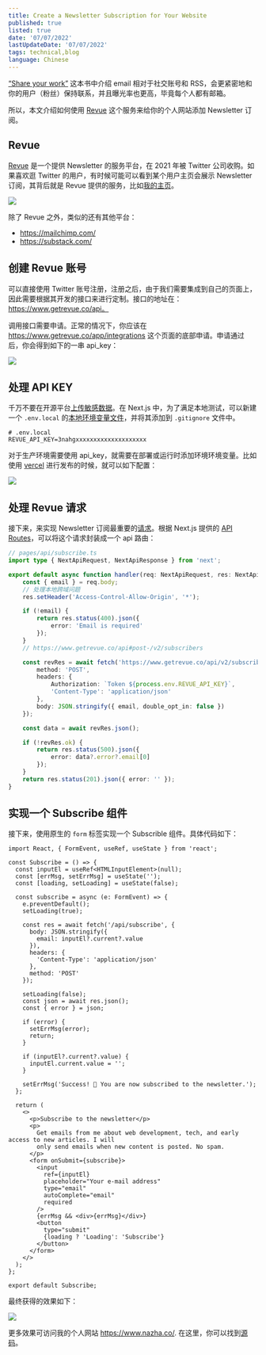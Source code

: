 ```yaml
---
title: Create a Newsletter Subscription for Your Website
published: true
listed: true
date: '07/07/2022'
lastUpdateDate: '07/07/2022'
tags: technical,blog
language: Chinese
---
```


[“Share your work”](./10-principles-about-sharing-your-work) 这本书中介绍 email 相对于社交账号和 RSS，会更紧密地和你的用户（粉丝）保持联系，并且曝光率也更高，毕竟每个人都有邮箱。

所以，本文介绍如何使用 [Revue](https://www.getrevue.co/) 这个服务来给你的个人网站添加 Newsletter 订阅。

## Revue

[Revue](https://www.getrevue.co/app/issues) 是一个提供 Newsletter 的服务平台，在 2021 年被 Twitter 公司收购。如果喜欢逛 Twitter 的用户，有时候可能可以看到某个用户主页会展示 Newsletter 订阅，其背后就是 Revue 提供的服务，比如[我的主页](https://twitter.com/xiaokedada)。

![](https://nazha-image-store.oss-cn-shanghai.aliyuncs.com/blog/twitter-revue.png)

除了 Revue 之外，类似的还有其他平台：

+ https://mailchimp.com/
+ https://substack.com/

## 创建 Revue 账号

可以直接使用 Twitter 账号注册，注册之后，由于我们需要集成到自己的页面上，因此需要根据其开发的接口来进行定制。接口的地址在：https://www.getrevue.co/api。

调用接口需要申请。正常的情况下，你应该在 https://www.getrevue.co/app/integrations 这个页面的底部申请。申请通过后，你会得到如下的一串 api_key：

![](https://nazha-image-store.oss-cn-shanghai.aliyuncs.com/blog/revue-api-key.png)

## 处理 API KEY

千万不要在开源平台[上传敏感数据](https://twitter.com/cz_binance/status/1543905416748359680?ref_src=twsrc%5Etfw%7Ctwcamp%5Etweetembed%7Ctwterm%5E1543905416748359680%7Ctwgr%5E%7Ctwcon%5Es1_&ref_url=https%3A%2F%2Fwww.dw.com%2Fzh%2FE7B6B2E582B3E9BB91E5AEA2E7AB8AE8B3A3E4B8ADE59C8B10E58484E4BABAE5808BE8B387-E79BAEE5898DE5B7B2E79FA5E4BB80E9BABC%2Fa-62360819)。在 Next.js 中，为了满足本地测试，可以新建一个 `.env.local` 的[本地环境变量文件](https://nextjs.org/docs/basic-features/environment-variables)，并将其添加到 `.gitignore` 文件中。

```text
# .env.local
REVUE_API_KEY=3nahgxxxxxxxxxxxxxxxxxxxx
```

对于生产环境需要使用 api_key，就需要在部署或运行时添加环境环境变量。比如使用 [vercel](https://vercel.com) 进行发布的时候，就可以如下配置：

![](https://nazha-image-store.oss-cn-shanghai.aliyuncs.com/blog/revue-api-key2.png)

## 处理 Revue 请求
接下来，来实现 Newsletter 订阅最重要的[请求](https://www.getrevue.co/api#post-/v2/subscribers)。根据 Next.js 提供的 [API Routes](https://nextjs.org/docs/api-routes/introduction)，可以将这个请求封装成一个 api 路由：

```ts
// pages/api/subscribe.ts
import type { NextApiRequest, NextApiResponse } from 'next';

export default async function handler(req: NextApiRequest, res: NextApiResponse) {
	const { email } = req.body;
    // 处理本地跨域问题
	res.setHeader('Access-Control-Allow-Origin', '*');

	if (!email) {
		return res.status(400).json({
			error: 'Email is required'
		});
	}
	// https://www.getrevue.co/api#post-/v2/subscribers

	const revRes = await fetch('https://www.getrevue.co/api/v2/subscribers', {
		method: 'POST',
		headers: {
			Authorization: `Token ${process.env.REVUE_API_KEY}`,
			'Content-Type': 'application/json'
		},
		body: JSON.stringify({ email, double_opt_in: false })
	});

	const data = await revRes.json();

	if (!revRes.ok) {
		return res.status(500).json({
			error: data?.error?.email[0]
		});
	}
	return res.status(201).json({ error: '' });
}
```

## 实现一个 Subscribe 组件

接下来，使用原生的 `form` 标签实现一个 Subscrible 组件。具体代码如下：

```tsx
import React, { FormEvent, useRef, useState } from 'react';

const Subscribe = () => {
  const inputEl = useRef<HTMLInputElement>(null);
  const [errMsg, setErrMsg] = useState('');
  const [loading, setLoading] = useState(false);

  const subscribe = async (e: FormEvent) => {
    e.preventDefault();
    setLoading(true);

    const res = await fetch('/api/subscribe', {
      body: JSON.stringify({
        email: inputEl?.current?.value
      }),
      headers: {
        'Content-Type': 'application/json'
      },
      method: 'POST'
    });

    setLoading(false);
    const json = await res.json();
    const { error } = json;

    if (error) {
      setErrMsg(error);
      return;
    }

    if (inputEl?.current?.value) {
      inputEl.current.value = '';
    }

    setErrMsg('Success! 🎉 You are now subscribed to the newsletter.');
  };

  return (
    <>
      <p>Subscribe to the newsletter</p>
      <p>
        Get emails from me about web development, tech, and early access to new articles. I will
        only send emails when new content is posted. No spam.
      </p>
      <form onSubmit={subscribe}>
        <input
          ref={inputEl}
          placeholder="Your e-mail address"
          type="email"
          autoComplete="email"
          required
        />
        {errMsg && <div>{errMsg}</div>}
        <button
          type="submit"
          {loading ? 'Loading': 'Subscribe'}
        </button>
      </form>
    </>
  );
};

export default Subscribe;
```

最终获得的效果如下：

![](https://nazha-image-store.oss-cn-shanghai.aliyuncs.com/blog/subscribe-preview.png)

更多效果可访问我的个人网站 https://www.nazha.co/. 在这里，你可以找到[源码](https://github.com/maoxiaoke/nazha)。
